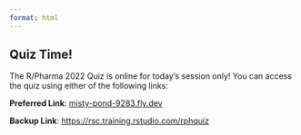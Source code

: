 ```yaml
---
format: html
---
```


## Quiz Time!

The R/Pharma 2022 Quiz is online for today's session only! You can access the quiz using either of the following links:

**Preferred Link**: [misty-pond-9283.fly.dev](https://misty-pond-9283.fly.dev/)

**Backup Link**: <https://rsc.training.rstudio.com/rphquiz>

